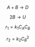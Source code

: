 
$$
A + B \rightarrow D \tag{1}
$$

$$
2 B \rightarrow U \tag{2}
$$

$$
r_1 = k_1C_AC_B \tag{3}
$$

$$
r_2 = k_2C_B^2 \tag{4}
$$
